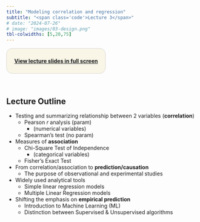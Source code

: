 ```yaml
---
title: "Modeling correlation and regression"
subtitle: "<span class='code'>Lecture 3</span>"
# date: "2024-07-26"
# image: "images/03-design.png"
tbl-colwidths: [5,20,75]
---
```


<!-- 1/2 DIAPOSITIVA STD (16:9) --> 
<!-- height="420" width="747"-->
 
<!-- 2/2 DIAPOSITIVA STD (4:3) -->
<!-- ```{=html} -->
<!-- <div style="text-align: center;"> -->
<!--   <iframe class="slide-deck" src="../lectures_slides/Lecture_03.pdf" height="450" width="600" style="border:border: 1px solid #2e3846; display: block; margin: auto;"></iframe> -->
<!-- </div> -->
<!-- ``` -->



::: {.custom-border style="border: 1px solid lightgray; padding: 10px 20px; background-color: #f9f6e7; border-radius: 15px; display: inline-block; text-align: center; margin: auto;"}
[**View lecture slides in full screen**](../lectures_slides/Lecture_03.pdf)
:::

<br> 

## Lecture Outline

+ Testing and summarizing relationship between 2 variables (**correlation**)
  + Pearson $r$ analysis (param)
     + (numerical variables)
  + Spearman's test (no param)
+ Measures of **association** 
  + Chi-Square Test of Independence 
    + (categorical variables)
  + Fisher’s Exact Test
+ From correlation/association to **prediction/causation** 
  + The purpose of observational and experimental studies
+ Widely used analytical tools
  + Simple linear regression models
  + Multiple Linear Regression models
+ Shifting the emphasis on **empirical prediction** 
  + Introduction to Machine Learning (ML)
  + Distinction between Supervised & Unsupervised algorithms


